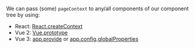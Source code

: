 We can pass (some) `pageContext` to any/all components of our component tree by using:
 - React: [React.createContext](https://reactjs.org/docs/context.html)
 - Vue 2: [Vue.prototype](https://vuejs.org/v2/cookbook/adding-instance-properties.html#Base-Example)
 - Vue 3: [app.provide](https://v3.vuejs.org/api/application-api.html#provide) or [app.config.globalProperties](https://v3.vuejs.org/api/application-config.html#globalproperties)
